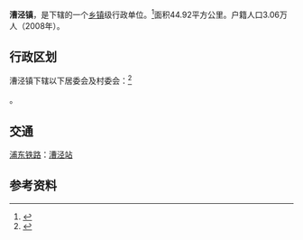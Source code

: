 {{中国乡级行政区
|景观照片文件名 = 201505漕泾.jpg
|景观照片描述 = [[浦东铁路|浦东铁路]][[漕泾站|漕泾站]]
|汉语拼音 = 
|其他语言 = 
|其他语言名称 = 
|旧称 = 
|地名出处 = 
|位置图文件名 = 
|位置图描述 = 
|自定义图片= 
|建置时间 = 
|政府驻地 = 
|毗邻 = 
|总面积 = 
|总人口 = 
|总人口年份 = 
|户籍人口 = 
|户籍人口年份 = 
|常住人口 = 
|常住人口年份 = 
|人口密度 = 
|GDP = 
|GDP年份 = 
|邮政编码 = 
|电话区号 = 21
|官方网站 = 
|网站名称 = 
|31/01/16/112/000}}

'''漕泾镇'''，是{{PRC admin/fullname|31/01/16/112/000|3}}下辖的一个[[乡镇|乡镇]]级行政单位。<ref>{{PRC admin/ref sgc|{{PRC admin/parent|31/01/16/112/000}}}}</ref>面积44.92平方公里。户籍人口3.06万人（2008年）。

== 行政区划 ==

漕泾镇下辖以下居委会及村委会：<ref>{{PRC admin/ref sgc|31/01/16/112/000}}</ref>

{{PRC admin/children|31/01/16/112/000}}。

== 交通 ==
{{rint|cn|rail}}[[浦东铁路|浦东铁路]]：[[漕泾站|漕泾站]]

== 参考资料 ==
{{reflist}}

{{PRC admin/navcat|31/01/16/112/000}}